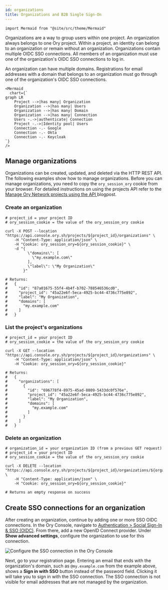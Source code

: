 ```yaml
---
id: organizations
title: Organizations and B2B Single Sign-On
---
```


```mdx-code-block
import Mermaid from "@site/src/theme/Mermaid"
```

Organizations are a way to group users within one project. An organization always belongs to one Ory project. Within a project, an
identity can belong to an organization or remain without an organization. Organizations contain multiple OIDC SSO connections. All
members of an organization must use one of the organization's OIDC SSO connections to log in.

An organization can have multiple domains. Registrations for email addresses with a domain that belongs to an organization must go
through one of the organization's OIDC SSO connections.

```mdx-code-block
<Mermaid
  chart={`
graph LR
    Project -->|has many| Organization
    Organization -->|has many| Users
    Organization -->|has many| Domain
    Organization -->|has many| Connection
    Users -.->|authenticate| Connection
    Project -.->|Identity pool| Users
    Connection -.- Google
    Connection -.- Okta
    Connection -.- Keycloak
`}
/>
```

## Manage organizations

Organizations can be created, updated, and deleted via the HTTP REST API. The following examples show how to manage organizations.
Before you can manage organizations, you need to copy the `ory_session_ory` cookie from your browser. For detailed instructions on
using the projects API refer to the
[Manage Ory Network projects using the API ](https://www.ory.sh/projects-api-management-guide/) blogpost.

### Create an organization

```shell
# project_id = your project ID
# ory_session_cookie = the value of the ory_session_ory cookie

curl -X POST --location "https://api.console.ory.sh/projects/${project_id}/organizations" \
    -H "Content-Type: application/json" \
    -H "Cookie: ory_session_ory=${ory_session_cookie}" \
    -d "{
          \"domains\": [
            \"my.example.com\"
          ],
          \"label\": \"My Organization\"
        }"

# Returns:
#   {
#     "id": "87a01675-55f4-4b4f-b702-788546536cd0",
#     "project_id": "45a22e6f-5eca-4925-bc44-4736c775e892",
#     "label": "My Organization",
#     "domains": [
#       "my.example.com"
#     ]
#   }
```

### List the project's organizations

```shell
# project_id = your project ID
# ory_session_cookie = the value of the ory_session_ory cookie

curl -X GET --location "https://api.console.ory.sh/projects/${project_id}/organizations" \
    -H "Content-Type: application/json" \
    -H "Cookie: ory_session_ory=${ory_session_cookie}"

# Returns:
#   {
#     "organizations": [
#       {
#         "id": "696778f4-8975-45ad-8809-5433dc0f576e",
#         "project_id": "45a22e6f-5eca-4925-bc44-4736c775e892",
#         "label": "My Organization",
#         "domains": [
#           "my.example.com"
#         ]
#       }
#     ]
#   }
```

### Delete an organization

```shell
# organization_id = your organization ID (from a previous GET request)
# project_id = your project ID
# ory_session_cookie = the value of the ory_session_ory cookie

curl -X DELETE --location "https://api.console.ory.sh/projects/${project_id}/organizations/${organization_id}" \
    -H "Content-Type: application/json" \
    -H "Cookie: ory_session_ory=${ory_session_cookie}"

# Returns an empty response on success
```

## Create SSO connections for an organization

After creating an organization, continue by adding one or more SSO OIDC connections. In the Ory Console, navigate to
[Authentication > Social Sign-In & SSO (OIDC)](https://console.ory.sh/projects/current/social-signin). From there, add a new
OpenID Connect provider. Under **Show advanced settings**, configure the organization to use for this connection.

![Configure the SSO connection in the Ory Console](configure-sso-connection.png)

Next, go to your registration page. Entering an email that ends with the organization's domain, such as `@my.example.com` from the
example above, shows a **Sign in with SSO** button instead of the password field. Clicking it will take you to sign in with the
SSO connection. The SSO connection is not visible for email addresses that are not managed by the organization.
